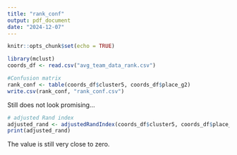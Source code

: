 ```yaml
---
title: "rank_conf"
output: pdf_document
date: "2024-12-07"
---
```


```r
knitr::opts_chunk$set(echo = TRUE)
```

```r
library(mclust)
coords_df <- read.csv("avg_team_data_rank.csv")

#Confusion matrix
rank_conf <- table(coords_df$cluster5, coords_df$place_g2)
write.csv(rank_conf, "rank_conf.csv")
```
Still does not look promising...

```r

# adjusted Rand index
adjusted_rand <- adjustedRandIndex(coords_df$cluster5, coords_df$place_g2)
print(adjusted_rand)
```
The value is still very close to zero.